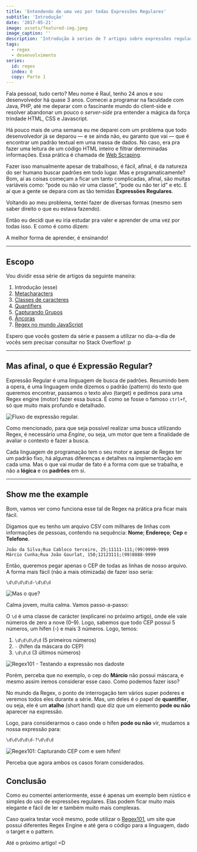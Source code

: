 ```yaml
---
title: 'Entendendo de uma vez por todas Expressões Regulares'
subtitle: 'Introdução'
date: '2017-05-21'
image: assets/featured-img.jpeg
image_caption: ''
description: 'Introdução à series de 7 artigos sobre expressões regulares e uma visão geral do que são expressões regulares.'
tags:
  - regex
  - desenvolvimento
series:
  id: regex
  index: 0
  copy: Parte 1
---
```


Fala pessoal, tudo certo? Meu nome é Raul, tenho 24 anos e sou desenvolvedor há quase 3 anos. Comecei a programar na faculdade com Java, PHP, até me deparar com o fascinante mundo do client-side e resolver abandonar um pouco o _server-side_ pra entender a mágica da força trindade HTML, CSS e Javascript.

Há pouco mais de uma semana eu me deparei com um problema que todo desenvolvedor já se deparou — e se ainda não, eu garanto que vai — que é encontrar um padrão textual em uma massa de dados. No caso, era pra fazer uma leitura de um código HTML inteiro e filtrar determinadas informações. Essa prática é chamada de [Web Scraping](https://en.wikipedia.org/wiki/Web_scraping).

Fazer isso manualmente apesar de trabalhoso, é fácil, afinal, é da natureza do ser humano buscar padrões em todo lugar. Mas e programaticamente? Bom, aí as coisas começam a ficar um tanto complicadas, afinal, são muitas variáveis como: “pode ou não vir uma classe”, “pode ou não ter id” e etc. É aí que a gente se depara com as tão temidas **Expressões Regulares**.

Voltando ao meu problema, tentei fazer de diversas formas (mesmo sem saber direito o que eu estava fazendo).

<Gif
  src="https://miro.medium.com/max/1000/1*bSI3948DD5dxef6WMvV1UQ.gif"
  caption="Tentando montar uma regex sem saber nada de regex!"
/>

Então eu decidi que eu iria estudar pra valer e aprender de uma vez por todas isso. E como é como dizem:

<BigQuote>A melhor forma de aprender, é ensinando!</BigQuote>

---

## Escopo

Vou dividir essa série de artigos da seguinte maneira:

1. Introdução (esse)
1. [Metacharacters](/2017/05/regex-part-2)
1. [Classes de caracteres](2017/05/regex-part-3)
1. [Quantifiers](2017/06/regex-part-4)
1. [Capturando Grupos](/2017/06/regex-part-5)
1. [Âncoras](/2017/06/regex-part-6)
1. [Regex no mundo JavaScript](/2017/07/regex-part-7)

Espero que vocês gostem da série e passem a utilizar no dia-a-dia de vocês sem precisar consultar no Stack Overflow! :p

---

## Mas afinal, o que é Expressão Regular?

Expressão Regular é uma linguagem de busca de padrões. Resumindo bem a opera, é uma linguagem onde dizemos o padrão (pattern) do texto que queremos encontrar, passamos o texto alvo (target) e pedimos para uma Regex engine (motor) fazer essa busca. É como se fosse o famoso `ctrl+f`, só que muito mais profundo e detalhado.

![Fluxo de expressão regular.](./assets/regex-flow.png)

Como mencionado, para que seja possível realizar uma busca utilizando Regex, é necessário uma _Engine_, ou seja, um motor que tem a finalidade de avaliar o contexto e fazer a busca.

Cada linguagem de programação tem o seu motor e apesar de Regex ter um padrão fixo, há algumas diferenças e detalhes na implementação em cada uma. Mas o que vai mudar de fato é a forma com que se trabalha, e não a **lógica** e os **padrões** em si.

---

## Show me the example

Bom, vamos ver como funciona esse tal de Regex na prática pra ficar mais fácil.

Digamos que eu tenho um arquivo CSV com milhares de linhas com informações de pessoas, contendo na sequência: **Nome**; **Endereço**; **Cep** e **Telefone**.

```csv
João da Silva;Rua Cabloco terceiro, 25;11111-111;(99)9999-9999
Márcio Cunha;Rua João Gourlat, 150;12123111;(99)8888-9999
```

Então, queremos pegar apenas o CEP de todas as linhas de nosso arquivo. A forma mais fácil (não a mais otimizada) de fazer isso seria:

```txt
\d\d\d\d\d-\d\d\d
```

![Mas o que?](./assets/wtf.jpeg)

Calma jovem, muita calma. Vamos passo-a-passo:

O `\d` é uma classe de carácter (explicarei no próximo artigo), onde ele vale números de zero a nove (0–9). Logo, sabemos que todo CEP possui 5 números, um hífen (-) e mais 3 números. Logo, temos:

1. `\d\d\d\d\d` (5 primeiros números)
1. `-` (hífen da máscara do CEP)
1. `\d\d\d` (3 últimos números)

![Regex101 - Testando a expressão nos dadoste](./assets/test-regex-1.png)

Porém, perceba que no exemplo, o cep do **Márcio** não possui máscara, e mesmo assim iremos considerar esse caso. Como podemos fazer isso?

No mundo da Regex, o ponto de interrogação tem vários super poderes e veremos todos eles durante a série. Mas, um deles é o papel de **quantifier**, ou seja, ele é um **atalho** (short hand) que diz que um elemento **pode ou não** aparecer na expressão.

Logo, para considerarmos o caso onde o hífen **pode ou não** vir, mudamos a nossa expressão para:

```txt
\d\d\d\d\d-?\d\d\d
```

![Regex101: Capturando CEP com e sem hífen!](./assets/test-regex-2.png)

Perceba que agora ambos os casos foram considerados.

## Conclusão

Como eu comentei anteriormente, esse é apenas um exemplo bem rústico e simples do uso de expressões regulares. Elas podem ficar muito mais elegante e fácil de ler e também muito mais complexas.

Caso queira testar você mesmo, pode utilizar o [Regex101](https://regex101.com/), um site que possui diferentes Regex Engine e até gera o código para a linguagem, dado o target e o pattern.

Até o próximo artigo! =D
